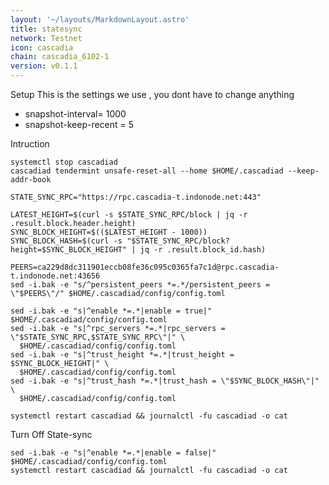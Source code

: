 ```yaml
---
layout: '~/layouts/MarkdownLayout.astro'
title: statesync
network: Testnet
icon: cascadia
chain: cascadia_6102-1
version: v0.1.1
---
```

 Setup
This is the settings we use , you dont have to change anything

- snapshot-interval= 1000
- snapshot-keep-recent = 5

 Intruction

```
systemctl stop cascadiad
cascadiad tendermint unsafe-reset-all --home $HOME/.cascadiad --keep-addr-book

STATE_SYNC_RPC="https://rpc.cascadia-t.indonode.net:443"

LATEST_HEIGHT=$(curl -s $STATE_SYNC_RPC/block | jq -r .result.block.header.height)
SYNC_BLOCK_HEIGHT=$(($LATEST_HEIGHT - 1000))
SYNC_BLOCK_HASH=$(curl -s "$STATE_SYNC_RPC/block?height=$SYNC_BLOCK_HEIGHT" | jq -r .result.block_id.hash)

PEERS=ca229d8dc311901eccb08fe36c095c0365fa7c1d@rpc.cascadia-t.indonode.net:43656 
sed -i.bak -e "s/^persistent_peers *=.*/persistent_peers = \"$PEERS\"/" $HOME/.cascadiad/config/config.toml

sed -i.bak -e "s|^enable *=.*|enable = true|" $HOME/.cascadiad/config/config.toml
sed -i.bak -e "s|^rpc_servers *=.*|rpc_servers = \"$STATE_SYNC_RPC,$STATE_SYNC_RPC\"|" \
  $HOME/.cascadiad/config/config.toml
sed -i.bak -e "s|^trust_height *=.*|trust_height = $SYNC_BLOCK_HEIGHT|" \
  $HOME/.cascadiad/config/config.toml
sed -i.bak -e "s|^trust_hash *=.*|trust_hash = \"$SYNC_BLOCK_HASH\"|" \
  $HOME/.cascadiad/config/config.toml

systemctl restart cascadiad && journalctl -fu cascadiad -o cat
```

 Turn Off State-sync
```
sed -i.bak -e "s|^enable *=.*|enable = false|" $HOME/.cascadiad/config/config.toml
systemctl restart cascadiad && journalctl -fu cascadiad -o cat
```